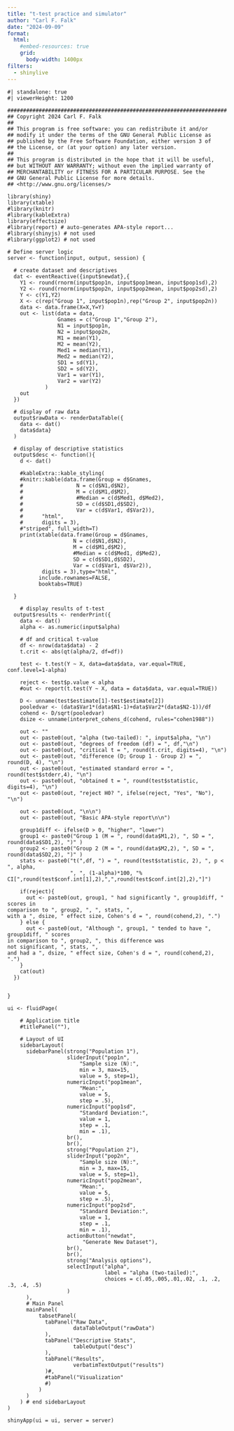 ```yaml
---
title: "t-test practice and simulator"
author: "Carl F. Falk"
date: "2024-09-09"
format:
  html:
    #embed-resources: true
    grid: 
      body-width: 1400px
filters:
  - shinylive
---
```


<!-- The following resources consulted to get this all working:

At terminal: quarto add quarto-ext/shinylive

Might need to render twice or so, needs to download stuff

https://quarto.thecoatlessprofessor.com/r-shinylive-demo/

https://github.com/coatless-quarto/r-shinylive-demo

To publish is a bit tricky,
quarto publish quarto-pub (file size too big)

Ultimately went with github pages, but not using quarto publish gh-pages
1. Create github repo
2. Make the app the main index file (index.qmd), at least for a first try
3. Edit _quarto.yml file to render to docs folder
https://quarto.org/docs/publishing/github-pages.html
4. Push to github
5. Edit repo on github
https://docs.github.com/en/pages/getting-started-with-github-pages/configuring-a-publishing-source-for-your-github-pages-site

For testing before deployment:

https://github.com/RamiKrispin/shinylive-r-->

```shinylive-r
#| standalone: true
#| viewerHeight: 1200

######################################################################
## Copyright 2024 Carl F. Falk
##
## This program is free software: you can redistribute it and/or
## modify it under the terms of the GNU General Public License as
## published by the Free Software Foundation, either version 3 of
## the License, or (at your option) any later version.
##
## This program is distributed in the hope that it will be useful,
## but WITHOUT ANY WARRANTY; without even the implied warranty of
## MERCHANTABILITY or FITNESS FOR A PARTICULAR PURPOSE. See the
## GNU General Public License for more details.
## <http://www.gnu.org/licenses/>

library(shiny)
library(xtable)
#library(knitr)
#library(kableExtra)
library(effectsize)
#library(report) # auto-generates APA-style report...
#library(shinyjs) # not used
#library(ggplot2) # not used

# Define server logic
server <- function(input, output, session) {
  
  # create dataset and descriptives
  dat <- eventReactive({input$newdat},{
    Y1 <- round(rnorm(input$pop1n, input$pop1mean, input$pop1sd),2)
    Y2 <- round(rnorm(input$pop2n, input$pop2mean, input$pop2sd),2)
    Y <- c(Y1,Y2)
    X <- c(rep("Group 1", input$pop1n),rep("Group 2", input$pop2n))
    data <- data.frame(X=X,Y=Y)
    out <- list(data = data,
                Gnames = c("Group 1","Group 2"),
                N1 = input$pop1n,
                N2 = input$pop2n,
                M1 = mean(Y1),
                M2 = mean(Y2),
                Med1 = median(Y1),
                Med2 = median(Y2),
                SD1 = sd(Y1),
                SD2 = sd(Y2),
                Var1 = var(Y1),
                Var2 = var(Y2)
            )
    out
  })
  
  # display of raw data
  output$rawData <- renderDataTable({
    data <- dat()
    data$data}
  )
  
  # display of descriptive statistics
  output$desc <- function(){
    d <- dat()

    #kableExtra::kable_styling(
    #knitr::kable(data.frame(Group = d$Gnames,
    #                 N = c(d$N1,d$N2),
    #                 M = c(d$M1,d$M2),
    #                 #Median = c(d$Med1, d$Med2),
    #                 SD = c(d$SD1,d$SD2),
    #                 Var = c(d$Var1, d$Var2)),
    #      "html",
    #      digits = 3),
    #"striped", full_width=T)
    print(xtable(data.frame(Group = d$Gnames,
                     N = c(d$N1,d$N2),
                     M = c(d$M1,d$M2),
                     #Median = c(d$Med1, d$Med2),
                     SD = c(d$SD1,d$SD2),
                     Var = c(d$Var1, d$Var2)),
           digits = 3),type="html",
          include.rownames=FALSE,
          booktabs=TRUE)
    
  }
  
    # display results of t-test
  output$results <- renderPrint({
    data <- dat()
    alpha <- as.numeric(input$alpha)
    
    # df and critical t-value
    df <- nrow(data$data) - 2
    t.crit <- abs(qt(alpha/2, df=df))
    
    test <- t.test(Y ~ X, data=data$data, var.equal=TRUE, conf.level=1-alpha)
    
    reject <- test$p.value < alpha
    #out <- report(t.test(Y ~ X, data = data$data, var.equal=TRUE))
    
    D <- unname(test$estimate[1]-test$estimate[2])
    pooledvar <- (data$Var1*(data$N1-1)+data$Var2*(data$N2-1))/df
    cohend <- D/sqrt(pooledvar)
    dsize <- unname(interpret_cohens_d(cohend, rules="cohen1988"))
    
    out <- ""
    out <- paste0(out, "alpha (two-tailed): ", input$alpha, "\n")
    out <- paste0(out, "degrees of freedom (df) = ", df,"\n")
    out <- paste0(out, "critical t = ", round(t.crit, digits=4), "\n")    
    out <- paste0(out, "difference (D; Group 1 - Group 2) = ", round(D, 4), "\n")
    out <- paste0(out, "estimated standard error = ", round(test$stderr,4), "\n")    
    out <- paste0(out, "obtained t = ", round(test$statistic, digits=4), "\n")
    out <- paste0(out, "reject H0? ", ifelse(reject, "Yes", "No"), "\n")
    
    out <- paste0(out, "\n\n")
    out <- paste0(out, "Basic APA-style report\n\n")
    
    group1diff <- ifelse(D > 0, "higher", "lower")
    group1 <- paste0("Group 1 (M = ", round(data$M1,2), ", SD = ", round(data$SD1,2), ")" )
    group2 <- paste0("Group 2 (M = ", round(data$M2,2), ", SD = ", round(data$SD2,2), ")" )
    stats <- paste0("t(",df, ") = ", round(test$statistic, 2), ", p < ", alpha,
                    ", ", (1-alpha)*100, "% CI[",round(test$conf.int[1],2),",",round(test$conf.int[2],2),"]")
    
    if(reject){
      out <- paste0(out, group1, " had significantly ", group1diff, " scores in
comparison to ", group2, ", ", stats, ",
with a ", dsize, " effect size, Cohen's d = ", round(cohend,2), ".")
    } else {
      out <- paste0(out, "Although ", group1, " tended to have ", group1diff, " scores
in comparison to ", group2, ", this difference was
not significant, ", stats, ",
and had a ", dsize, " effect size, Cohen's d = ", round(cohend,2), ".")
    }
    cat(out)
  })
  
  
}

ui <- fluidPage(

    # Application title
    #titlePanel(""),

    # Layout of UI
    sidebarLayout(
      sidebarPanel(strong("Population 1"),
                   sliderInput("pop1n",
                       "Sample size (N):",
                       min = 3, max=15,
                       value = 5, step=1),
                   numericInput("pop1mean",
                       "Mean:",
                       value = 5,
                       step = .5),
                   numericInput("pop1sd",
                       "Standard Deviation:",
                       value = 1,
                       step = .1,
                       min = .1),
                   br(),
                   br(),
                   strong("Population 2"),
                   sliderInput("pop2n",
                       "Sample size (N):",
                       min = 3, max=15,
                       value = 5, step=1),                   
                   numericInput("pop2mean",
                       "Mean:",
                       value = 5,
                       step = .5),
                   numericInput("pop2sd",
                       "Standard Deviation:",
                       value = 1,
                       step = .1,
                       min = .1),
                   actionButton("newdat",
                        "Generate New Dataset"),
                   br(),
                   br(),
                   strong("Analysis options"),
                   selectInput("alpha",
                               label = "alpha (two-tailed):",
                               choices = c(.05,.005,.01,.02, .1, .2, .3, .4, .5)
                   )
      ),
      # Main Panel
      mainPanel(
          tabsetPanel(
            tabPanel("Raw Data",
                     dataTableOutput("rawData")
            ),
            tabPanel("Descriptive Stats",
                     tableOutput("desc")
            ),
            tabPanel("Results",
                     verbatimTextOutput("results")                     
            )#,
            #tabPanel("Visualization"
            #)
          )
      )
    ) # end sidebarLayout
)

shinyApp(ui = ui, server = server)


```
